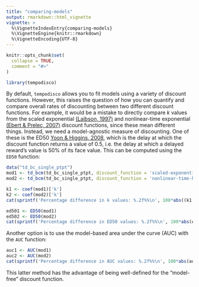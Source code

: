 ```yaml
---
title: "comparing-models"
output: rmarkdown::html_vignette
vignette: >
  %\VignetteIndexEntry{comparing-models}
  %\VignetteEngine{knitr::rmarkdown}
  %\VignetteEncoding{UTF-8}
---
```


```r
knitr::opts_chunk$set(
  collapse = TRUE,
  comment = "#>"
)
```

```r
library(tempodisco)
```

By default, `tempodisco` allows you to fit models using a variety of discount functions. However, this raises the question of how you can quantify and compare overall rates of discounting between two different discount functions. For example, it would be a mistake to directly compare $k$ values from the scaled exponential [(Laibson, 1997)](https://doi.org/10.1162/003355397555253) and nonlinear-time exponential [(Ebert & Prelec, 2007)](https://doi.org/10.1287/mnsc.1060.0671) discount functions, since these mean different things. Instead, we need a model-agnostic measure of discounting. One of these is the ED50 [Yoon & Higgins, 2008](https://doi.org/10.1016/j.drugalcdep.2007.12.011), which is the delay at which the discount function returns a value of 0.5, i.e. the delay at which a delayed reward's value is 50% of its face value. This can be computed using the `ED50` function:

```r
data("td_bc_single_ptpt")
mod1 <- td_bcm(td_bc_single_ptpt, discount_function = 'scaled-exponential')
mod2 <- td_bcm(td_bc_single_ptpt, discount_function = 'nonlinear-time-hyperbolic')

k1 <- coef(mod1)['k']
k2 <- coef(mod2)['k']
cat(sprintf('Percentage difference in k values: %.2f%%\n', 100*abs((k1 - k2)/((k1 + k2)/2))))

ed501 <- ED50(mod1)
ed502 <- ED50(mod2)
cat(sprintf('Percentage difference in ED50 values: %.2f%%\n', 100*abs(ed501 - ed502)/((ed501 + ed501)/2)))
```
Another option is to use the model-based area under the curve (AUC) with the `AUC` function:

```r
auc1 <- AUC(mod1)
auc2 <- AUC(mod2)
cat(sprintf('Percentage difference in AUC values: %.2f%%\n', 100*abs(auc1 - auc2)/((auc1 + auc2)/2)))
```

This latter method has the advantage of being well-defined for the "model-free" discount function.
